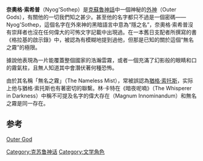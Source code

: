 '''奈奧格·索希普'''（Nyog'Sothep）是[[克蘇魯神話|克蘇魯神話]]中一個神秘的[[外神|外神]]（Outer Gods），有關他的一切我們知之甚少。甚至他的名字都只不過是一個密碼——Nyog'Sothep，這個名字在外來神的黑暗語言中意為“隱之名”，奈奧格·索希普沒有崇拜者也沒在任何偉大的可怖文字記載中出現過。在一本舊日支配者所撰寫的書《格拉基的啟示錄》中，被認為有模糊地提到過他，但那是已知的關於這個“無名之霧”的極限。

據說他表現為一片能覆蓋整個國家的浩瀚雲霧，或者一個充滿了幻影般的眼睛和口的霧氣柱，且無人知道其中會潛伏著何種恐怖。

由於其名稱「無名之霧」（The Nameless Mist），常被誤認為[[猶格·索托斯|猶格·索托斯]]，实际上他与猶格·索托斯也有著密切的聯繫。林·卡特在《暗夜呢喃》（The Whisperer in Darkness）中稱不可提及名字的偉大存在（Magnum Innominandum）和無名之霧是同一存在。

==参考==
[http://en.wikipedia.org/wiki/Outer_God Outer God ]{{Wayback|url=http://en.wikipedia.org/wiki/Outer_God |date=20100422041412 }} 

{{克蘇魯神話}}

{{DEFAULTSORT:Nyog}}
[[Category:克苏鲁神话|Category:克苏鲁神话]]
[[Category:文学角色|Category:文学角色]]
